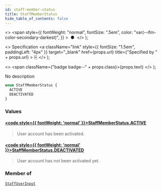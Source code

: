 ```yaml
---
id: staff-member-status
title: StaffMemberStatus
hide_table_of_contents: false
---
```


  <>
    <span
      style={{
        fontWeight: "normal",
        fontSize: ".5em",
        color: "var(--ifm-color-secondary-darkest)",
      }}
    >
      &nbsp;●&nbsp;
    </span>
  </>
);

  <>
    Specification
    <a
      className="link"
      style={{ fontSize: "1.5em", paddingLeft: "4px" }}
      target="\_blank"
      href={props.url}
      title={"Specified by " + props.url}
    >
      ⎘
    </a>
  </>
);

  <>
    <span className={"badge badge--" + props.class}>{props.text}</span>
  </>
);

No description

```graphql
enum StaffMemberStatus {
  ACTIVE
  DEACTIVATED
}
```

### Values

#### [<code style={{ fontWeight: 'normal' }}>StaffMemberStatus.<b>ACTIVE</b></code>](#)

> User account has been activated.

#### [<code style={{ fontWeight: 'normal' }}>StaffMemberStatus.<b>DEACTIVATED</b></code>](#)

> User account has not been activated yet.

### Member of

[`StaffUserInput`](../../api-reference/inputs/staff-user-input) <Badge class="secondary" text="input"/>
